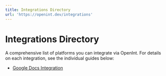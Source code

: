 ```yaml
---
title: Integrations Directory
url: 'https://openint.dev/integrations'
---
```


# Integrations Directory

A comprehensive list of platforms you can integrate via OpenInt. For details on each integration, see the individual guides below:

- [Google Docs Integration](/docs/integrations/google-docs)
